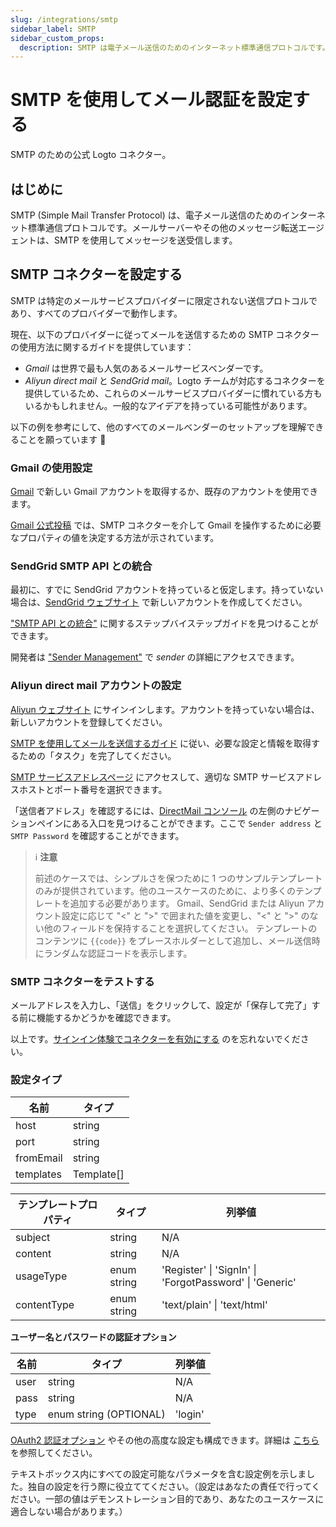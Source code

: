 ```yaml
---
slug: /integrations/smtp
sidebar_label: SMTP
sidebar_custom_props:
  description: SMTP は電子メール送信のためのインターネット標準通信プロトコルです。
---
```



# SMTP を使用してメール認証を設定する

SMTP のための公式 Logto コネクター。

<GuideTip />

## はじめに

SMTP (Simple Mail Transfer Protocol) は、電子メール送信のためのインターネット標準通信プロトコルです。メールサーバーやその他のメッセージ転送エージェントは、SMTP を使用してメッセージを送受信します。

## SMTP コネクターを設定する

SMTP は特定のメールサービスプロバイダーに限定されない送信プロトコルであり、すべてのプロバイダーで動作します。

現在、以下のプロバイダーに従ってメールを送信するための SMTP コネクターの使用方法に関するガイドを提供しています：

- _Gmail_ は世界で最も人気のあるメールサービスベンダーです。
- _Aliyun direct mail_ と _SendGrid mail_。Logto チームが対応するコネクターを提供しているため、これらのメールサービスプロバイダーに慣れている方もいるかもしれません。一般的なアイデアを持っている可能性があります。

以下の例を参考にして、他のすべてのメールベンダーのセットアップを理解できることを願っています :rocket:

### Gmail の使用設定

[Gmail](https://mail.google.com/) で新しい Gmail アカウントを取得するか、既存のアカウントを使用できます。

[Gmail 公式投稿](https://support.google.com/a/answer/176600) では、SMTP コネクターを介して Gmail を操作するために必要なプロパティの値を決定する方法が示されています。

### SendGrid SMTP API との統合

最初に、すでに SendGrid アカウントを持っていると仮定します。持っていない場合は、[SendGrid ウェブサイト](https://app.sendgrid.com/) で新しいアカウントを作成してください。

["SMTP API との統合"](https://docs.sendgrid.com/for-developers/sending-email/integrating-with-the-smtp-api) に関するステップバイステップガイドを見つけることができます。

開発者は ["Sender Management"](https://mc.sendgrid.com/senders) で _sender_ の詳細にアクセスできます。

### Aliyun direct mail アカウントの設定

[Aliyun ウェブサイト](https://cn.aliyun.com/) にサインインします。アカウントを持っていない場合は、新しいアカウントを登録してください。

[SMTP を使用してメールを送信するガイド](https://www.alibabacloud.com/help/en/directmail/latest/send-emails-using-smtp) に従い、必要な設定と情報を取得するための「タスク」を完了してください。

[SMTP サービスアドレスページ](https://www.alibabacloud.com/help/en/directmail/latest/smtp-service-address) にアクセスして、適切な SMTP サービスアドレスホストとポート番号を選択できます。

「送信者アドレス」を確認するには、[DirectMail コンソール](https://dm.console.aliyun.com/) の左側のナビゲーションペインにある入口を見つけることができます。ここで `Sender address` と `SMTP Password` を確認することができます。

> ℹ️ **注意**
>
> 前述のケースでは、シンプルさを保つために 1 つのサンプルテンプレートのみが提供されています。他のユースケースのために、より多くのテンプレートを追加する必要があります。
> Gmail、SendGrid または Aliyun アカウント設定に応じて "\<" と ">" で囲まれた値を変更し、"\<" と ">" のない他のフィールドを保持することを選択してください。
> テンプレートのコンテンツに `{{code}}` をプレースホルダーとして追加し、メール送信時にランダムな認証コードを表示します。

### SMTP コネクターをテストする

メールアドレスを入力し、「送信」をクリックして、設定が「保存して完了」する前に機能するかどうかを確認できます。

以上です。[サインイン体験でコネクターを有効にする](/connectors/email-connectors/#enable-email-sign-up-or-sign-in) のを忘れないでください。

### 設定タイプ

| 名前      | タイプ     |
| --------- | ---------- |
| host      | string     |
| port      | string     |
| fromEmail | string     |
| templates | Template[] |

| テンプレートプロパティ | タイプ      | 列挙値                                                  |
| ---------------------- | ----------- | ------------------------------------------------------- |
| subject                | string      | N/A                                                     |
| content                | string      | N/A                                                     |
| usageType              | enum string | 'Register' \| 'SignIn' \| 'ForgotPassword' \| 'Generic' |
| contentType            | enum string | 'text/plain' \| 'text/html'                             |

**ユーザー名とパスワードの認証オプション**

| 名前 | タイプ                 | 列挙値  |
| ---- | ---------------------- | ------- |
| user | string                 | N/A     |
| pass | string                 | N/A     |
| type | enum string (OPTIONAL) | 'login' |

[OAuth2 認証オプション](https://nodemailer.com/smtp/oauth2/) やその他の高度な設定も構成できます。詳細は [こちら](https://nodemailer.com/smtp/) を参照してください。

テキストボックス内にすべての設定可能なパラメータを含む設定例を示しました。独自の設定を行う際に役立ててください。（設定はあなたの責任で行ってください。一部の値はデモンストレーション目的であり、あなたのユースケースに適合しない場合があります。）
